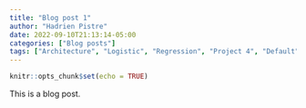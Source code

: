 ```yaml
---
title: "Blog post 1"
author: "Hadrien Pistre"
date: 2022-09-10T21:13:14-05:00
categories: ["Blog posts"]
tags: ["Architecture", "Logistic", "Regression", "Project 4", "Default"]
---
```


```r
knitr::opts_chunk$set(echo = TRUE)
```

This is a blog post.